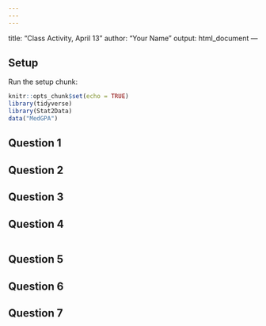 ```yaml
---
---
---
```

title: "Class Activity, April 13"
author: "Your Name"
output: html_document
---

## Setup

Run the setup chunk:

```r
knitr::opts_chunk$set(echo = TRUE)
library(tidyverse)
library(Stat2Data)
data("MedGPA")
```

## Question 1


## Question 2


## Question 3


## Question 4

```r

```


## Question 5


## Question 6


## Question 7


